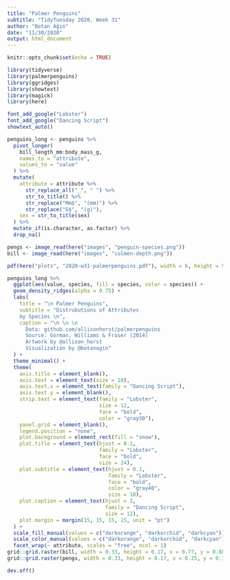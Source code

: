 ```yaml
---
title: "Palmer Penguins"
subtitle: "TidyTuesday 2020, Week 31"
author: "Botan Ağın"
date: "11/30/2020"
output: html_document
---
```


```r
knitr::opts_chunk$set(echo = TRUE)
```

```r
library(tidyverse)
library(palmerpenguins)
library(ggridges)
library(showtext)
library(magick)
library(here)
```

```r
font_add_google("Lobster")
font_add_google("Dancing Script")
showtext_auto()
```

```r
penguins_long <- penguins %>% 
  pivot_longer(
    bill_length_mm:body_mass_g, 
    names_to = "attribute", 
    values_to = "value"
  ) %>% 
  mutate(
    attribute = attribute %>% 
      str_replace_all("_", " ") %>% 
      str_to_title() %>% 
      str_replace("Mm$", "(mm)") %>% 
      str_replace("G$", "(g)"),
    sex = str_to_title(sex)
  ) %>% 
  mutate_if(is.character, as.factor) %>% 
  drop_na()
```

```r
pengs <- image_read(here("images", "penguin-species.png"))
bill <- image_read(here("images", "culmen-depth.png"))
```

```r
pdf(here("plots", "2020-w31-palmerpenguins.pdf"), width = 6, height = 9)

penguins_long %>% 
  ggplot(aes(value, species, fill = species, color = species)) +
  geom_density_ridges(alpha = 0.75) + 
  labs(
    title = "\n Palmer Penguins",
    subtitle = "Distrubutions of Attributes 
    by Species \n",
    caption = "\n \n \n
      Data: github.com/allisonhorst/palmerpenguins
      Source: Gorman, Williams & Fraser (2014)
      Artwork by @allison_horst
      Visualization by @botanagin"
  ) + 
  theme_minimal() + 
  theme(
    axis.title = element_blank(),
    axis.text = element_text(size = 10),
    axis.text.x = element_text(family = "Dancing Script"),
    axis.text.y = element_blank(),
    strip.text = element_text(family = "Lobster", 
                              size = 12,
                              face = "bold",
                              color = "gray30"),
    panel.grid = element_blank(),
    legend.position = "none",
    plot.background = element_rect(fill = "snow"),
    plot.title = element_text(hjust = 0.1,
                              family = "Lobster",
                              face = "bold",
                              size = 24),
    plot.subtitle = element_text(hjust = 0.1, 
                                 family = "Lobster",
                                 face = "bold",
                                 color = "gray40",
                                 size = 18),
    plot.caption = element_text(hjust = 1, 
                                family = "Dancing Script", 
                                size = 12),
    plot.margin = margin(15, 15, 15, 15, unit = "pt")
  ) +
  scale_fill_manual(values = c("darkorange", "darkorchid", "darkcyan")) + 
  scale_color_manual(values = c("darkorange", "darkorchid", "darkcyan")) +
  facet_wrap(~ attribute, scales = "free", ncol = 1) 
grid::grid.raster(bill, width = 0.33, height = 0.17, x = 0.77, y = 0.88)
grid::grid.raster(pengs, width = 0.33, height = 0.17, x = 0.25, y = 0.1)

dev.off()
```